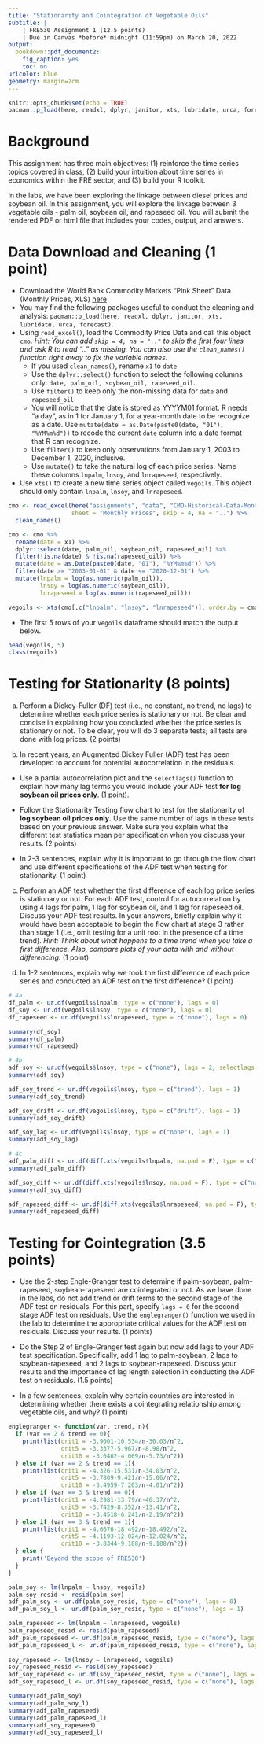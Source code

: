 ```yaml
---
title: "Stationarity and Cointegration of Vegetable Oils"
subtitle: |
    | FRE530 Assignment 1 (12.5 points)
    | Due in Canvas *before* midnight (11:59pm) on March 20, 2022
output:
  bookdown::pdf_document2:
    fig_caption: yes
    toc: no
urlcolor: blue
geometry: margin=2cm
---
```


```r
knitr::opts_chunk$set(echo = TRUE)
pacman::p_load(here, readxl, dplyr, janitor, xts, lubridate, urca, forecast)
```

# Background

This assignment has three main objectives: (1) reinforce the time series topics covered in class, (2) build your intuition about time series in economics within the FRE sector, and (3) build your R toolkit. 

In the labs, we have been exploring the linkage between diesel prices and soybean oil. In this assignment, you will explore the linkage between 3 vegetable oils - palm oil, soybean oil, and rapeseed oil. You will submit the rendered PDF or html file that includes your codes, output, and answers. 

# Data Download and Cleaning (1 point)

  - Download the World Bank Commodity Markets "Pink Sheet" Data (Monthly Prices, XLS) [here](https://www.worldbank.org/en/research/commodity-markets)
  - You may find the following packages useful to conduct the cleaning and analysis: `pacman::p_load(here, readxl, dplyr, janitor, xts, lubridate, urca, forecast)`. 
  - Using `read_excel()`, load the Commodity Price Data and call this object `cmo`. *Hint: You can add `skip = 4, na = ".."` to skip the first four lines and ask R to read ".." as missing. You can also use the `clean_names()` function right away to fix the variable names.*
    - If you used `clean_names()`, rename `x1` to `date`
    - Use the `dplyr::select()` function to select the following columns only: `date, palm_oil, soybean_oil, rapeseed_oil`.
    - Use `filter()` to keep only the non-missing data for `date` and `rapeseed_oil`
    - You will notice that the date is stored as YYYYM01 format. R needs "a day", as in 1 for January 1, for a year-month date to be recognize as a date. Use `mutate(date = as.Date(paste0(date, "01"), "%YM%m%d"))` to recode the current `date` column into a date format that R can recognize. 
    - Use `filter()` to keep only observations from January 1, 2003 to December 1, 2020, inclusive. 
    - Use `mutate()` to take the natural log of each price series. Name these columns `lnpalm`, `lnsoy`, and `lnrapeseed`, respectively.
  - Use `xts()` to create a new time series object called `vegoils`. This object should only contain `lnpalm`, `lnsoy`, and `lnrapeseed`.

```r
cmo <- read_excel(here("assignments", "data", "CMO-Historical-Data-Monthly.xlsx"),
                  sheet = "Monthly Prices", skip = 4, na = "..") %>%
  clean_names()

cmo <- cmo %>%
  rename(date = x1) %>%
  dplyr::select(date, palm_oil, soybean_oil, rapeseed_oil) %>%
  filter(!is.na(date) & !is.na(rapeseed_oil)) %>%
  mutate(date = as.Date(paste0(date, "01"), "%YM%m%d")) %>%
  filter(date >= "2003-01-01" & date <= "2020-12-01") %>%
  mutate(lnpalm = log(as.numeric(palm_oil)),
         lnsoy = log(as.numeric(soybean_oil)),
         lnrapeseed = log(as.numeric(rapeseed_oil)))

vegoils <- xts(cmo[,c("lnpalm", "lnsoy", "lnrapeseed")], order.by = cmo$date)
```

  - The first 5 rows of your `vegoils` dataframe should match the output below.
  
```r
head(vegoils, 5)
class(vegoils)
```
\newpage 

# Testing for Stationarity (8 points)

  a) Perform a Dickey-Fuller (DF) test (i.e., no constant, no trend, no lags) to determine whether each price series is stationary or not. Be clear and concise in explaining how you concluded whether the price series is stationary or not. To be clear, you will do 3 separate tests; all tests are done with log prices. (2 points)
  
  b) In recent years, an Augmented Dickey Fuller (ADF) test has been developed to account for potential autocorrelation in the residuals. 
  
  - Use a partial autocorrelation plot and the `selectlags()` function to explain how many lag terms you would include your ADF test **for log soybean oil prices only**. (1 point).
  
  - Follow the Stationarity Testing flow chart to test for the stationarity of **log soybean oil prices only**. Use the same number of lags in these tests based on your previous answer. Make sure you explain what the different test statistics mean per specification when you discuss your results. (2 points)
  
  - In 2-3 sentences, explain why it is important to go through the flow chart and use different specifications of the ADF test when testing for stationarity. (1 point)
  
  c) Perform an ADF test whether the first difference of each log price series is stationary or not.  For each ADF test, control for autocorrelation by using 4 lags for palm, 1 lag for soybean oil, and 1 lag for rapeseed oil. Discuss your ADF test results. In your answers, briefly explain why it would have been acceptable to begin the flow chart at stage 3 rather than stage 1 (i.e., omit testing for a unit root in the presence of a time trend). *Hint: Think about what happens to a time trend when you take a first difference. Also, compare plots of your data with and without differencing.* (1 point)
  
  d) In 1-2 sentences, explain why we took the first difference of each price series and conducted an ADF test on the first difference? (1 point)

```r
# 4a.
df_palm <- ur.df(vegoils$lnpalm, type = c("none"), lags = 0)
df_soy <- ur.df(vegoils$lnsoy, type = c("none"), lags = 0)
df_rapeseed <- ur.df(vegoils$lnrapeseed, type = c("none"), lags = 0)

summary(df_soy)
summary(df_palm)
summary(df_rapeseed)

# 4b
adf_soy <- ur.df(vegoils$lnsoy, type = c("none"), lags = 2, selectlags = c("AIC"))
summary(adf_soy)

adf_soy_trend <- ur.df(vegoils$lnsoy, type = c("trend"), lags = 1)
summary(adf_soy_trend)

adf_soy_drift <- ur.df(vegoils$lnsoy, type = c("drift"), lags = 1)
summary(adf_soy_drift)

adf_soy_lag <- ur.df(vegoils$lnsoy, type = c("none"), lags = 1)
summary(adf_soy_lag)

# 4c
adf_palm_diff <- ur.df(diff.xts(vegoils$lnpalm, na.pad = F), type = c("none"), lags = 4)
summary(adf_palm_diff)

adf_soy_diff <- ur.df(diff.xts(vegoils$lnsoy, na.pad = F), type = c("none"), lags = 1)
summary(adf_soy_diff)

adf_rapeseed_diff <- ur.df(diff.xts(vegoils$lnrapeseed, na.pad = F), type = c("none"), lags = 1)
summary(adf_rapeseed_diff)
```

# Testing for Cointegration (3.5 points)

  - Use the 2-step Engle-Granger test to determine if palm-soybean, palm-rapeseed, soybean-rapeseed are cointegrated or not. As we have done in the labs, do not add trend or drift terms to the second stage of the ADF test on residuals. For this part, specify `lags = 0` for the second stage ADF test on residuals. Use the `englegranger()` function we used in the lab to determine the appropriate critical values for the ADF test on residuals. Discuss your results. (1 points)

  - Do the Step 2 of Engle-Granger test again but now add lags to your ADF test specification. Specifically, add 1 lag to palm-soybean, 2 lags to soybean-rapeseed, and 2 lags to soybean-rapeseed. Discuss your results and the importance of lag length selection in conducting the ADF test on residuals. (1.5 points)
  
  - In a few sentences, explain why certain countries are interested in determining whether there exists a cointegrating relationship among vegetable oils, and why? (1 point)

```r
englegranger <- function(var, trend, n){
  if (var == 2 & trend == 0){
    print(list(crit1 = -3.9001-10.534/n-30.03/n^2,
               crit5 = -3.3377-5.967/n-8.98/n^2,
               crit10 = -3.0462-4.069/n-5.73/n^2))
  } else if (var == 2 & trend == 1){
    print(list(crit1 = -4.326-15.531/n-34.03/n^2,
               crit5 = -3.7809-9.421/n-15.06/n^2,
               crit10 = -3.4959-7.203/n-4.01/n^2))
  } else if (var == 3 & trend == 0){
    print(list(crit1 = -4.2981-13.79/n-46.37/n^2,
               crit5 = -3.7429-8.352/n-13.41/n^2,
               crit10 = -3.4518-6.241/n-2.19/n^2))
  } else if (var == 3 & trend == 1){
    print(list(crit1 = -4.6676-18.492/n-18.492/n^2,
               crit5 = -4.1193-12.024/n-12.024/n^2,
               crit10 = -3.8344-9.188/n-9.188/n^2))
  } else {
    print('Beyond the scope of FRE530')
  }
}

palm_soy <- lm(lnpalm ~ lnsoy, vegoils)
palm_soy_resid <- resid(palm_soy)
adf_palm_soy <- ur.df(palm_soy_resid, type = c("none"), lags = 0)
adf_palm_soy_l <- ur.df(palm_soy_resid, type = c("none"), lags = 1)

palm_rapeseed <- lm(lnpalm ~ lnrapeseed, vegoils)
palm_rapeseed_resid <- resid(palm_rapeseed)
adf_palm_rapeseed <- ur.df(palm_rapeseed_resid, type = c("none"), lags = 0)
adf_palm_rapeseed_l <- ur.df(palm_rapeseed_resid, type = c("none"), lags = 2)
 
soy_rapeseed <- lm(lnsoy ~ lnrapeseed, vegoils)
soy_rapeseed_resid <- resid(soy_rapeseed)
adf_soy_rapeseed <- ur.df(soy_rapeseed_resid, type = c("none"), lags = 0)
adf_soy_rapeseed_l <- ur.df(soy_rapeseed_resid, type = c("none"), lags = 2)

summary(adf_palm_soy) 
summary(adf_palm_soy_l) 
summary(adf_palm_rapeseed) 
summary(adf_palm_rapeseed_l)
summary(adf_soy_rapeseed) 
summary(adf_soy_rapeseed_l) 
```
